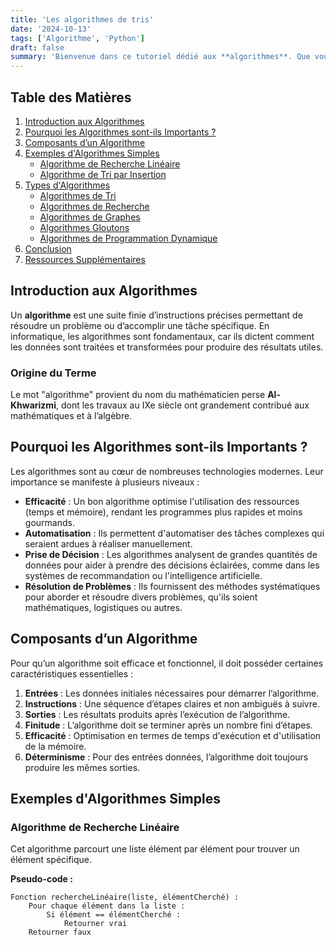 ```yaml
---
title: 'Les algorithmes de tris'
date: '2024-10-13'
tags: ['Algorithme', 'Python']
draft: false
summary: 'Bienvenue dans ce tutoriel dédié aux **algorithmes**. Que vous soyez débutant en programmation ou simplement curieux de comprendre ce qui se cache derrière les applications que vous utilisez au quotidien, ce guide vous fournira une compréhension claire et concise des algorithmes.'
---
```


## Table des Matières

1. [Introduction aux Algorithmes](#introduction-aux-algorithmes)
2. [Pourquoi les Algorithmes sont-ils Importants ?](#pourquoi-les-algorithmes-sont-ils-importants)
3. [Composants d’un Algorithme](#composants-dun-algorithme)
4. [Exemples d'Algorithmes Simples](#exemples-dalgorithmes-simples)
   - [Algorithme de Recherche Linéaire](#algorithme-de-recherche-linéaire)
   - [Algorithme de Tri par Insertion](#algorithme-de-tri-par-insertion)
5. [Types d'Algorithmes](#types-dalgorithmes)
   - [Algorithmes de Tri](#algorithmes-de-tri)
   - [Algorithmes de Recherche](#algorithmes-de-recherche)
   - [Algorithmes de Graphes](#algorithmes-de-graphes)
   - [Algorithmes Gloutons](#algorithmes-gloutons)
   - [Algorithmes de Programmation Dynamique](#algorithmes-de-programmation-dynamique)
6. [Conclusion](#conclusion)
7. [Ressources Supplémentaires](#ressources-supplémentaires)

## Introduction aux Algorithmes

Un **algorithme** est une suite finie d’instructions précises permettant de résoudre un problème ou d’accomplir une tâche spécifique. En informatique, les algorithmes sont fondamentaux, car ils dictent comment les données sont traitées et transformées pour produire des résultats utiles.

### Origine du Terme

Le mot "algorithme" provient du nom du mathématicien perse **Al-Khwarizmi**, dont les travaux au IXe siècle ont grandement contribué aux mathématiques et à l’algèbre.

## Pourquoi les Algorithmes sont-ils Importants ?

Les algorithmes sont au cœur de nombreuses technologies modernes. Leur importance se manifeste à plusieurs niveaux :

- **Efficacité** : Un bon algorithme optimise l'utilisation des ressources (temps et mémoire), rendant les programmes plus rapides et moins gourmands.
- **Automatisation** : Ils permettent d'automatiser des tâches complexes qui seraient ardues à réaliser manuellement.
- **Prise de Décision** : Les algorithmes analysent de grandes quantités de données pour aider à prendre des décisions éclairées, comme dans les systèmes de recommandation ou l'intelligence artificielle.
- **Résolution de Problèmes** : Ils fournissent des méthodes systématiques pour aborder et résoudre divers problèmes, qu'ils soient mathématiques, logistiques ou autres.

## Composants d’un Algorithme

Pour qu’un algorithme soit efficace et fonctionnel, il doit posséder certaines caractéristiques essentielles :

1. **Entrées** : Les données initiales nécessaires pour démarrer l’algorithme.
2. **Instructions** : Une séquence d’étapes claires et non ambiguës à suivre.
3. **Sorties** : Les résultats produits après l’exécution de l’algorithme.
4. **Finitude** : L’algorithme doit se terminer après un nombre fini d’étapes.
5. **Efficacité** : Optimisation en termes de temps d'exécution et d'utilisation de la mémoire.
6. **Déterminisme** : Pour des entrées données, l’algorithme doit toujours produire les mêmes sorties.

## Exemples d'Algorithmes Simples

### Algorithme de Recherche Linéaire

Cet algorithme parcourt une liste élément par élément pour trouver un élément spécifique.

**Pseudo-code :**

```pseudo
Fonction rechercheLinéaire(liste, élémentCherché) :
    Pour chaque élément dans la liste :
        Si élément == élémentCherché :
            Retourner vrai
    Retourner faux
```
